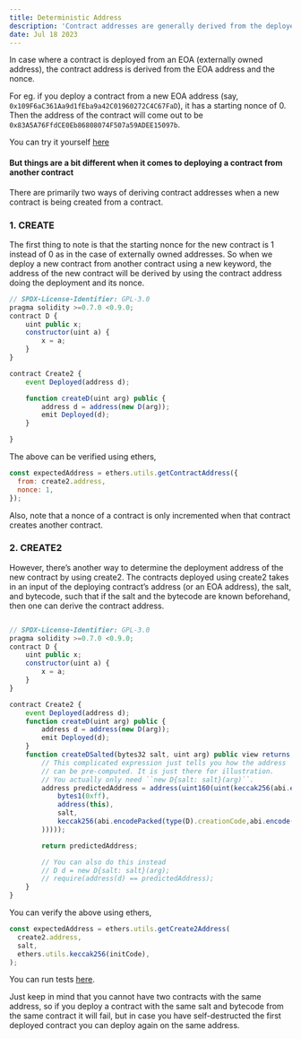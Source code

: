 ```yaml
---
title: Deterministic Address
description: 'Contract addresses are generally derived from the deployers address and the nonce. But there is an opcode that lets you derive contract address without these constraints.'
date: Jul 18 2023
---
```


In case where a contract is deployed from an EOA (externally owned address), the contract address is derived from the EOA address and the nonce.

For eg. if you deploy a contract from a new EOA address (say, `0x109F6aC361Aa9d1fEba9a42C01960272C4C67FaD`), it has a starting nonce of 0. Then the address of the contract will come out to be `0x83A5A76FfdCE0Eb86808074F507a59ADEE15097b`.

You can try it yourself [here](https://zkblock.app/contract-address-gen)

#### But things are a bit different when it comes to deploying a contract from another contract

There are primarily two ways of deriving contract addresses when a new contract is being created from a contract.

### 1. CREATE

The first thing to note is that the starting nonce for the new contract is 1 instead of 0 as in the case of externally owned addresses. So when we deploy a new contract from another contract using a new keyword, the address of the new contract will be derived by using the contract address doing the deployment and its nonce.

```js
// SPDX-License-Identifier: GPL-3.0
pragma solidity >=0.7.0 <0.9.0;
contract D {
    uint public x;
    constructor(uint a) {
        x = a;
    }
}

contract Create2 {
    event Deployed(address d);

    function createD(uint arg) public {
        address d = address(new D(arg));
        emit Deployed(d);
    }

}
```

The above can be verified using ethers,

```js
const expectedAddress = ethers.utils.getContractAddress({
  from: create2.address,
  nonce: 1,
});
```

Also, note that a nonce of a contract is only incremented when that contract creates another contract.

### 2. CREATE2

However, there’s another way to determine the deployment address of the new contract by using create2. The contracts deployed using create2 takes in an input of the deploying contract’s address (or an EOA address), the salt, and bytecode, such that if the salt and the bytecode are known beforehand, then one can derive the contract address.

```js

// SPDX-License-Identifier: GPL-3.0
pragma solidity >=0.7.0 <0.9.0;
contract D {
    uint public x;
    constructor(uint a) {
        x = a;
    }
}

contract Create2 {
    event Deployed(address d);
    function createD(uint arg) public {
        address d = address(new D(arg));
        emit Deployed(d);
    }
    function createDSalted(bytes32 salt, uint arg) public view returns (address){
        // This complicated expression just tells you how the address
        // can be pre-computed. It is just there for illustration.
        // You actually only need ``new D{salt: salt}(arg)``.
        address predictedAddress = address(uint160(uint(keccak256(abi.encodePacked(
            bytes1(0xff),
            address(this),
            salt,
            keccak256(abi.encodePacked(type(D).creationCode,abi.encode(arg)))
        )))));

        return predictedAddress;

        // You can also do this instead
        // D d = new D{salt: salt}(arg);
        // require(address(d) == predictedAddress);
    }
}
```

You can verify the above using ethers,

```js
const expectedAddress = ethers.utils.getCreate2Address(
  create2.address,
  salt,
  ethers.utils.keccak256(initCode),
);
```

You can run tests [here](https://github.com/Elefria-Labs/playground-contracts/blob/main/test/Create2.test.ts).

Just keep in mind that you cannot have two contracts with the same address, so if you deploy a contract with the same salt and bytecode from the same contract it will fail, but in case you have self-destructed the first deployed contract you can deploy again on the same address.
